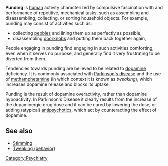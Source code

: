 '''Punding''' is [[human]] activity characterized by compulsive fascination with and performance of repetitive, mechanical tasks, such as assembling and disassembling, collecting, or sorting household objects. For example, punding may consist of activities such as:
* collecting [[pebble]]s and lining them up as perfectly as possible, 
* disassembling [[doorknob|doorknobs]] and putting them back together again, 

People engaging in punding find engaging in such activities comforting, even when it serves no purpose, and generally find it very frustrating to be diverted from them.

Tendencies towards punding are believed to be related to [[dopamine]] deficiency. It is commonly associated with [[Parkinson's disease]] and the use of [[methamphetamine]] (in which context it is known as ''tweaking''), which increases dopamine release and blocks its uptake.

Punding is the result of dopamine overactivity, rather than dopamine hypoactivity. In Parkinson's Disease it clearly results from the increase of the dopaminergic drug dose and it can be cured by lowering the dose, or adding (atypical) [[antipsychotic|antipsychotics]], which act by counteracting the effect of dopamine.

== See also ==
* [[Stimming]]
* [[Tweaking (behavior)]]

[[Category:Psychiatry]]